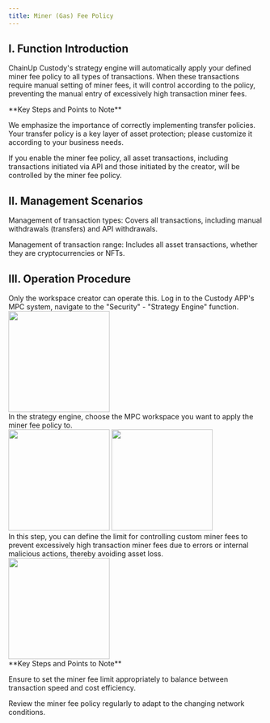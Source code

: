 ```yaml
---
title: Miner (Gas) Fee Policy
---
```


## I. Function Introduction

ChainUp Custody's strategy engine will automatically apply your defined miner fee policy to all types of transactions. When these transactions require manual setting of miner fees, it will control according to the policy, preventing the manual entry of excessively high transaction miner fees.

<Warning>
**Key Steps and Points to Note**

We emphasize the importance of correctly implementing transfer policies. Your transfer policy is a key layer of asset protection; please customize it according to your business needs.

If you enable the miner fee policy, all asset transactions, including transactions initiated via API and those initiated by the creator, will be controlled by the miner fee policy.

</Warning>

## II. Management Scenarios
Management of transaction types: Covers all transactions, including manual withdrawals (transfers) and API withdrawals.

Management of transaction range: Includes all asset transactions, whether they are cryptocurrencies or NFTs.


## III. Operation Procedure
<Tip>
Only the workspace creator can operate this.
</Tip>

<Steps>
<Step title="Login and Open Miner Fee Policy">
    Log in to the Custody APP's MPC system, navigate to the "Security" - "Strategy Engine" function.

<div className="w-full flex items-center justify-center">
        <img src="/images/user-guide/safe.jpg" width="200"/>
</div>

</Step>
<Step title="Choose the Workspace for the Policy">
   In the strategy engine, choose the MPC workspace you want to apply the miner fee policy to.

<div className="w-full flex items-center justify-center">
    <CardGroup cols={2}>
        <img src="/images/user-guide/safecn.png" width="200"/>
        <img src="/images/user-guide/workspacelist.jpeg" width="200"/>
    </CardGroup>
</div>

</Step>
<Step title="Add and Configure Miner Fee Policy">
In this step, you can define the limit for controlling custom miner fees to prevent excessively high transaction miner fees due to errors or internal malicious actions, thereby avoiding asset loss.

<div className="w-full flex items-center justify-center">
        <img src="/images/user-guide/minerfeesetting.jpeg" width="200"/>
</div>

<Warning>
**Key Steps and Points to Note**

Ensure to set the miner fee limit appropriately to balance between transaction speed and cost efficiency.

Review the miner fee policy regularly to adapt to the changing network conditions.
</Warning>

</Step>

</Steps>